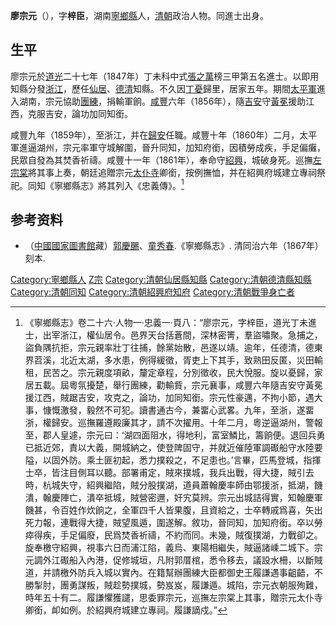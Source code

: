 {{明清人物信息框
| 姓名 = 廖宗元
| 原名 =
| 圖片名稱=
| 圖片大小 =
| 圖片說明 =
| 最高職務 = 浙江省紹興府知府
| 屆數 = 
| 國家 = 大清
| 前任 = 
| 繼任 = 
| 爵位 =
| 籍貫 = [[湖南省|湖南省]][[寧鄉縣|寧鄉縣]]
| 族裔 = 漢族
| 旗籍 = 
| 字號 = 字梓臣
| 諡號 = 
| 出生日期 = [[嘉慶|嘉慶]]十五年（1810年）
| 出生地點 = [[湖南省|湖南省]][[寧鄉縣|寧鄉縣]]
| 逝世日期 = [[咸豐|咸豐]]十一年（1861年）
| 逝世地點 = [[浙江省|浙江省]][[紹興府|紹興府]]
| 墓葬 =
| 配偶 =
| 親屬 =
| 出身 = 
*道光二十七年丁未科同進士出身
| 經歷 = 
*浙江即用知縣（道光二十七年）
*[[仙居|仙居]]知縣
*[[德清|德清]]知縣
*[[丁憂|丁憂]]歸里
*加同知銜（[[咸豐_(年號)|咸豐]]六年）
*升同知，加知府銜（咸豐十年）
*紹興府知府（咸豐十一年）
*追贈太仆寺卿銜
| 著作 =
}}
'''廖宗元'''（{{bd|1810年||1861年||L廖}}），字'''梓臣'''，湖南[[寧鄉縣|寧鄉縣]]人，[[清朝|清朝]]政治人物。同進士出身。

==生平==
廖宗元於[[道光|道光]]二十七年（1847年）丁未科中式[[張之萬|張之萬]]榜三甲第五名進士。以即用知縣分發[[浙江|浙江]]，歷任[[仙居|仙居]]、[[德清|德清]]知縣。不久因[[丁憂|丁憂]]歸里，居家五年。期間[[太平軍|太平軍]]進入湖南，宗元協助[[團練|團練]]，捐輸軍餉。[[咸豐_(年號)|咸豐]]六年（1856年），隨[[吉安市|吉安]]守[[黃冕|黃冕]]援助江西，克服吉安，論功加同知銜。

咸豐九年（1859年），至浙江，并在[[歸安|歸安]]任職。咸豐十年（1860年）二月，太平軍進逼湖州，宗元率軍守城解圍，晉升同知，加知府銜，因積勞成疾，手足偏癱，民眾自發為其焚香祈禱。咸豐十一年（1861年），奉命守[[紹興|紹興]]，城破身死。巡撫[[左宗棠|左宗棠]]將其事上奏，朝廷追贈宗元[[太仆寺|太仆寺]]卿銜，按例撫恤，并在紹興府城建立專祠祭祀。同知《寧鄉縣志》將其列入《忠義傳》。<ref>《寧鄉縣志》卷二十六·人物一·忠義一·頁八：“廖宗元，字梓臣，道光丁未進士，出宰浙江，權仙居令。邑界天台括蒼間，深林密箐，羣盜嘯聚。急捕之，盜負隅抗拒，宗元親率壯丁往捕，餘黨始散，邑遂以靖。逾年，任德清，德東界苕溪，北近太湖，多水患，例得緩徵，胥吏上下其手，致熟田反匿，災田輸租，民苦之。宗元親度項畝，釐定章程，分別徵收，民大悅服。旋以憂歸，家居五載。屆粵氛擾楚，舉行團練，勸輸貲，宗元襄事，咸豐六年隨吉安守黃冕援江西，賊踞吉安，攻克之，論功，加同知銜。宗元性豪邁，不拘小節，遇大事，慷慨激發，毅然不可犯。讀書通古今，兼畱心武畧。九年，至浙，遂畱浙，權歸安。巡撫羅遵殿廉其才，請不次擢用。十年二月，粵逆逼湖州，警報至，郡人皇遽，宗元曰：‘湖四面阻水，得地利，富室鱗比，籌餉便。退回兵勇已抵近郊，責以大義，開城納之，使登陴固守，并就近催陸軍調礟船守水陸要隘，以固外防。乘土匪初起，悉力撲殺之，不足患也。’言畢，匹馬登城，指揮士卒，皆注目側耳以聽。部署甫定，賊來撲城，我兵出戰，得大捷，賊引去時，杭城失守，紹興繼陷，賊分股撲湖，道員蕭翰慶率師由鄂援浙，抵湖，饑潰，翰慶陣亡，潰卒抵城，賊營密邇，奸宄莫辨。宗元出城詰得實，知翰慶軍饑甚，令百姓作炊餉之，全軍四千人皆果腹，且資給之，士卒轉戚爲喜，矢出死力報，連戰得大捷，賊望風遁，圍遂解。敘功，晉同知，加知府銜。卒以勞瘁得疾，手足偏廢，民爲焚香祈禱，不約而同。未幾，賊復撲湖，力戰卻之。旋奉檄守紹興，視事六日而浦江陷，義烏、東陽相繼失，賊逼諸嵊二城下。宗元調外江礟船入內港，促修城垣，凡附郭厝棺，悉令移去，議設水柵，以斷賊道，并請檄外防兵入城以實內。在籍幫辦團練大臣都御史王履謙遇事齟齬，不勝掣肘，團勇謀叛，賊趁勢撲城，勢岌岌，履謙遁。城陷，宗元衣朝服殉難，時年五十有二。履謙懼獲譴，思委罪宗元，巡撫左宗棠上其事，贈宗元太仆寺卿銜，卹如例。於紹興府城建立專祠。履謙謫戍。”</ref>

== 参考资料 ==
{{reflist}}

*（[[中國國家圖書館|中國國家圖書館]]藏）[[郭慶颺|郭慶颺]]、[[童秀春|童秀春]].《寧鄉縣志》. 清同治六年（1867年）刻本.

{{道光二十七年丁未科殿試金榜}}

{{Authority control}}

{{DEFAULTSORT:Liao廖}}
[[Category:寧鄉縣人|Category:寧鄉縣人]]
[[Category:廖姓|Z宗]]
[[Category:清朝仙居縣知縣|Category:清朝仙居縣知縣]]
[[Category:清朝德清縣知縣|Category:清朝德清縣知縣]]
[[Category:清朝同知|Category:清朝同知]]
[[Category:清朝紹興府知府|Category:清朝紹興府知府]]
[[Category:清朝戰爭身亡者|Category:清朝戰爭身亡者]]